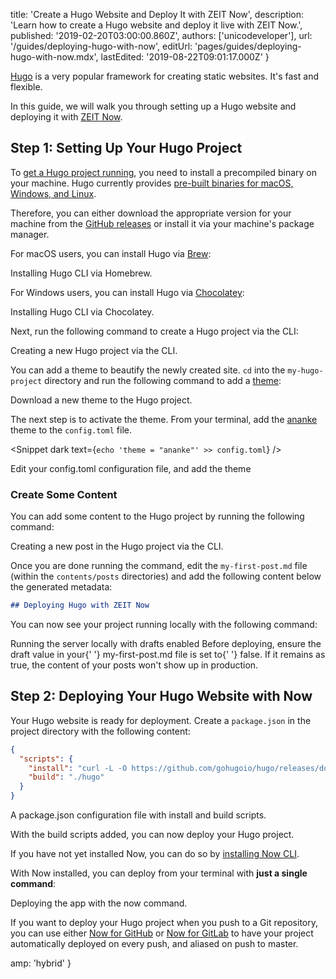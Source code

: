
  title: 'Create a Hugo Website and Deploy It with ZEIT Now',
  description:
    'Learn how to create a Hugo website and deploy it live with ZEIT Now.',
  published: '2019-02-20T03:00:00.860Z',
  authors: ['unicodeveloper'],
  url: '/guides/deploying-hugo-with-now',
  editUrl: 'pages/guides/deploying-hugo-with-now.mdx',
  lastEdited: '2019-08-22T09:01:17.000Z'
}

[Hugo](https://gohugo.io) is a very popular framework for creating static websites. It's fast and flexible.

In this guide, we will walk you through setting up a Hugo website and deploying it with [ZEIT Now](/now).

## Step 1: Setting Up Your Hugo Project

To [get a Hugo project running](https://gohugo.io/getting-started/quick-start/), you need to install a precompiled binary on your machine. Hugo currently provides [pre-built binaries for macOS, Windows, and Linux](https://gohugo.io/getting-started/installing/).

Therefore, you can either download the appropriate version for your machine from the [GitHub releases](https://github.com/gohugoio/hugo/releases) or install it via your machine's package manager.

For macOS users, you can install Hugo via [Brew](https://brew.sh):

<Snippet dark text="brew install hugo" />
<Caption>Installing <GenericLink href="https://gohugo.io/getting-started/installing/">Hugo CLI</GenericLink> via <GenericLink href="https://brew.sh/">Homebrew</GenericLink>.</Caption>

For Windows users, you can install Hugo via [Chocolatey](https://chocolatey.org/):

<Snippet dark text="choco install hugo-confirm" />
<Caption>Installing <GenericLink href="https://gohugo.io/getting-started/installing/">Hugo CLI</GenericLink> via <GenericLink href="https://chocolatey.org/">Chocolatey</GenericLink>.</Caption>

Next, run the following command to create a Hugo project via the CLI:

<Snippet dark text="hugo new site my-hugo-project" />
<Caption>Creating a new Hugo project via the CLI.</Caption>

You can add a theme to beautify the newly created site. `cd` into the `my-hugo-project` directory and run the following command to add a [theme](https://themes.gohugo.io/):

<Snippet dark text="git init && git submodule add https://github.com/budparr/gohugo-theme-ananke.git themes/ananke" />
<Caption>Download a new theme to the Hugo project.</Caption>

The next step is to activate the theme. From your terminal, add the [ananke](https://themes.gohugo.io/gohugo-theme-ananke/) theme to the `config.toml` file.

<Snippet dark text={`echo 'theme = "ananke"' >> config.toml`} />
<Caption>Edit your config.toml configuration file, and add the theme</Caption>

### Create Some Content

You can add some content to the Hugo project by running the following command:

<Snippet dark text="hugo new posts/my-first-post.md" />
<Caption>Creating a new post in the Hugo project via the CLI.</Caption>

Once you are done running the command, edit the `my-first-post.md` file (within the `contents/posts` directories) and add the following content below the generated metadata:

```markdown
## Deploying Hugo with ZEIT Now
```

You can now see your project running locally with the following command:

<Snippet dark text="hugo server -D" />
<Caption>Running the server locally with drafts enabled</Caption>

<Note>
  Before deploying, ensure the <InlineCode>draft</InlineCode> value in your{' '}
  <InlineCode>my-first-post.md</InlineCode> file is set to{' '}
  <InlineCode>false</InlineCode>. If it remains as <InlineCode>true</InlineCode>,
  the content of your posts won't show up in production.
</Note>

## Step 2: Deploying Your Hugo Website with Now

Your Hugo website is ready for deployment. Create a `package.json` in the project directory with the following content:

```json
{
  "scripts": {
    "install": "curl -L -O https://github.com/gohugoio/hugo/releases/download/v0.55.6/hugo_0.55.6_Linux-64bit.tar.gz && tar -xzf hugo_0.55.6_Linux-64bit.tar.gz",
    "build": "./hugo"
  }
}
```

<Caption>
  A <InlineCode>package.json</InlineCode> configuration file with install and
  build scripts.
</Caption>

With the build scripts added, you can now deploy your Hugo project.

If you have not yet installed Now, you can do so by [installing Now CLI](/download).

With Now installed, you can deploy from your terminal with **just a single command**:

<Snippet dark text="now" />

<Caption>
  Deploying the app with the <InlineCode>now</InlineCode> command.
</Caption>

If you want to deploy your Hugo project when you push to a Git repository, you can use either [Now for GitHub](/docs/v2/integrations/now-for-github/) or [Now for GitLab](/docs/v2/integrations/now-for-gitlab/) to have your project automatically deployed on every push, and aliased on push to master.


  amp: 'hybrid'
}

